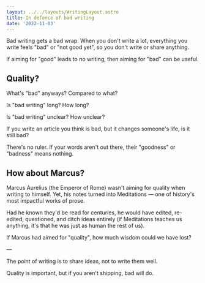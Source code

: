 ```yaml
---
layout: ../../layouts/WritingLayout.astro
title: In defence of bad writing
date: '2022-11-03'
---
```


Bad writing gets a bad wrap. When you don't write a lot, everything you write feels "bad" or "not good yet", so you don't write or share anything.

If aiming for "good" leads to no writing, then aiming for "bad" can be useful.

## Quality?

What's "bad" anyways? Compared to what?

Is "bad writing" long? How long?

Is "bad writing" unclear? How unclear?

If you write an article you think is bad, but it changes someone's life, is it still bad?

There's no ruler. If your words aren't out there, their "goodness" or "badness" means nothing.

## How about Marcus?

Marcus Aurelius (the Emperor of Rome) wasn't aiming for quality when writing to himself. Yet, his notes turned into Meditations — one of history's most impactful works of prose.

Had he known they'd be read for centuries, he would have edited, re-edited, questioned, and ditch ideas entirely (if Meditations teaches us anything, it's that he was just as human the rest of us).

If Marcus had aimed for "quality", how much wisdom could we have lost?

—

The point of writing is to share ideas, not to write them well.

Quality is important, but if you aren't shipping, bad will do.
